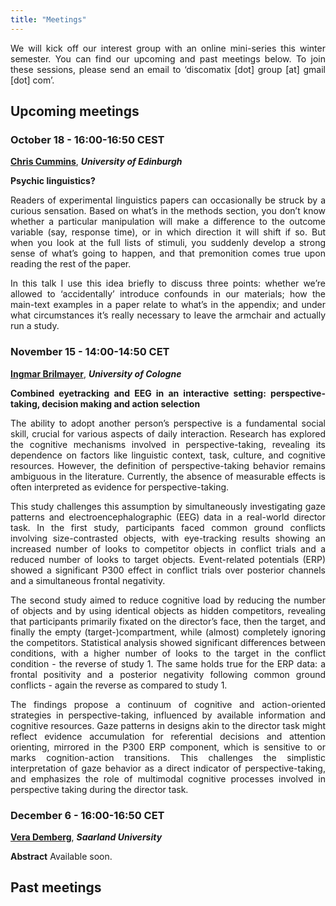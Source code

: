 ```yaml
---
title: "Meetings"
---
```


<style>
body {
  text-align: justify}

h1 {
  text-align: center
}
</style>

We will kick off our interest group with an online mini-series this winter semester. You can find our upcoming and past meetings below. To join these sessions, please send an email to  'discomatix [dot] group [at] gmail [dot] com'.

## Upcoming meetings

### October 18 - 16:00-16:50 CEST
**[Chris Cummins](https://www.crcummins.com/)**, ***University of Edinburgh***

**Psychic linguistics?**

Readers of experimental linguistics papers can occasionally be struck by a curious sensation. Based on what’s in the methods section, you don’t know whether a particular manipulation will make a difference to the outcome variable (say, response time), or in which direction it will shift if so. But when you look at the full lists of stimuli, you suddenly develop a strong sense of what’s going to happen, and that premonition comes true upon reading the rest of the paper.

In this talk I use this idea briefly to discuss three points: whether we’re allowed to ‘accidentally’ introduce confounds in our materials; how the main-text examples in a paper relate to what’s in the appendix; and under what circumstances it’s really necessary to leave the armchair and actually run a study.

### November 15 - 14:00-14:50 CET
**[Ingmar Brilmayer](https://idsl1.phil-fak.uni-koeln.de/personen/lehrende-a-z/dr-ingmar-brilmayer)**, ***University of Cologne***

**Combined eyetracking and EEG in an interactive setting: perspective-taking, decision making and action selection**

The ability to adopt another person's perspective is a fundamental social skill, crucial for various aspects of daily interaction. Research has explored the cognitive mechanisms involved in perspective-taking, revealing its dependence on factors like linguistic context, task, culture, and cognitive resources. However, the definition of perspective-taking behavior remains ambiguous in the literature. Currently, the absence of measurable effects is often interpreted as evidence for perspective-taking.

This study challenges this assumption by simultaneously investigating gaze patterns and electroencephalographic (EEG) data in a real-world director task. In the first study, participants faced common ground conflicts involving size-contrasted objects, with eye-tracking results showing an increased number of looks to competitor objects in conflict trials and a reduced number of looks to target objects. Event-related potentials (ERP) showed a significant P300 effect in conflict trials over posterior channels and a simultaneous frontal negativity.

The second study aimed to reduce cognitive load by reducing the number of objects and by using identical objects as hidden competitors, revealing that participants primarily fixated on the director's face, then the target, and finally the empty (target-)compartment, while (almost) completely ignoring the competitors. Statistical analysis showed significant differences between conditions, with a higher number of looks to the target in the conflict condition - the reverse of study 1. The same holds true for the ERP data: a frontal positivity and a posterior negativity following common ground conflicts - again the reverse as compared to study 1.

The findings propose a continuum of cognitive and action-oriented strategies in perspective-taking, influenced by available information and cognitive resources. Gaze patterns in designs akin to the director task might reflect evidence accumulation for referential decisions and attention orienting, mirrored in the P300 ERP component, which is sensitive to or marks cognition-action transitions. This challenges the simplistic interpretation of gaze behavior as a direct indicator of perspective-taking, and emphasizes the role of multimodal cognitive processes involved in perspective taking during the director task.

### December 6 - 16:00-16:50 CET
**[Vera Demberg](https://www.uni-saarland.de/lehrstuhl/demberg/members/verademberg.html)**, ***Saarland University***

**Abstract**
Available soon.

## Past meetings


